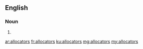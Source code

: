 ==English==

===Noun===
{{head|en}}

# {{plural of|allocator}}

[[ar:allocators]]
[[fr:allocators]]
[[ku:allocators]]
[[mg:allocators]]
[[my:allocators]]